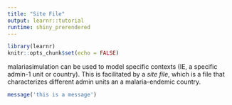 ```yaml
---
title: "Site File"
output: learnr::tutorial
runtime: shiny_prerendered
---
```


```r
library(learnr)
knitr::opts_chunk$set(echo = FALSE)
```


malariasimulation can be used to model specific contexts (IE, a specific admin-1 unit or country). This is facilitated by a *site file*, which is a file that characterizes different admin units an a malaria-endemic country.  




```r


message('this is a message')
```